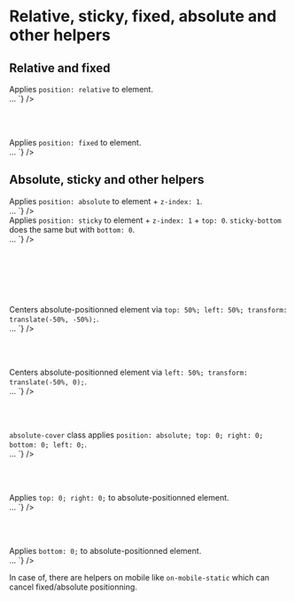 
<Meta title="CSS / Front-End helpers / Absolute - Sticky - Fixed - Relative" />

# Relative, sticky, fixed, absolute and other helpers

## Relative and fixed

<div class="flex flex-justify-space-between mb2 on-mobile-flex-column">
<div class="w49 flex-align-self-center">
    Applies <code>position: relative</code> to element.
  </div>
  <div class="w49">
<Source
  language='html'
  dark
  format
  code={`
<span className="relative">…</span>
`}
/>

  </div>
</div>

<br /><br />

<div class="flex flex-justify-space-between mb2 on-mobile-flex-column">
  <div class="w49 flex-align-self-center">
    Applies <code>position: fixed</code> to element.
  </div>
  <div class="w49">
<Source
  language='html'
  dark
  format
  code={`
<span className="fixed">…</span>
`}
/>
  </div>
</div>

## Absolute, sticky and other helpers

<div class="flex flex-justify-space-between mb2 on-mobile-flex-column">
  <div class="w49 flex-align-self-center">
    Applies <code>position: absolute</code> to element + <code>z-index: 1</code>.
  </div>
  <div class="w49">
<Source
  language='html'
  dark
  format
  code={`
<span className="absolute">…</span>
`}
/>
  </div>
</div>

<div class="flex flex-justify-space-between mb2 on-mobile-flex-column">
  <div class="w49 flex-align-self-center">
    Applies <code>position: sticky</code> to element + <code>z-index: 1</code> + <code>top: 0</code>.
    <code>sticky-bottom</code> does the same but with <code>bottom: 0</code>.
  </div>
  <div class="w49">
<Source
  language='html'
  dark
  format
  code={`
<span className="sticky-top">…</span>
`}
/>
  </div>
</div>

<br /><br />

<br /><br />

<div class="flex flex-justify-space-between mb2 on-mobile-flex-column">
  <div class="w49 flex-align-self-center">
    Centers absolute-positionned element via <code>top: 50%; left: 50%; transform: translate(-50%, -50%);</code>.
  </div>
  <div class="w49">
<Source
  language='html'
  dark
  format
  code={`
<span className="absolute-center">…</span>
`}
/>
  </div>
</div>

<br /><br />

<div class="flex flex-justify-space-between mb2 on-mobile-flex-column">
  <div class="w49 flex-align-self-center">
    Centers absolute-positionned element via <code>left: 50%; transform: translate(-50%, 0);</code>.
  </div>
  <div class="w49">
<Source
  language='html'
  dark
  format
  code={`
<span className="absolute-center-x">…</span>
`}
/>
  </div>
</div>

<br /><br />

<div class="flex flex-justify-space-between mb2 on-mobile-flex-column">
  <div class="w49 flex-align-self-center">
    <code>absolute-cover</code> class applies <code>position: absolute; top: 0; right: 0; bottom: 0; left: 0;</code>.
  </div>
  <div class="w49">
<Source
  language='html'
  dark
  format
  code={`
<span className="absolute-cover">…</span>
`}
/>
  </div>
</div>

<br /><br />

<div class="flex flex-justify-space-between mb2 on-mobile-flex-column">
  <div class="w49 flex-align-self-center">
    Applies <code>top: 0; right: 0;</code> to absolute-positionned element.
  </div>
  <div class="w49">
<Source
  language='html'
  dark
  format
  code={`
<span className="top-right">…</span>
`}
/>
  </div>
</div>

<br /><br />

<div class="flex flex-justify-space-between mb2 on-mobile-flex-column">
	<div class="w49 flex-align-self-center">
	  Applies <code>bottom: 0;</code> to absolute-positionned element.
	</div>
  <div class="w49">
<Source
  language='html'
  dark
  format
  code={`
<span className="bottom">…</span>
`}
/>
	</div>
</div>

In case of, there are helpers on mobile like <code>on-mobile-static</code> which can cancel fixed/absolute positionning.


